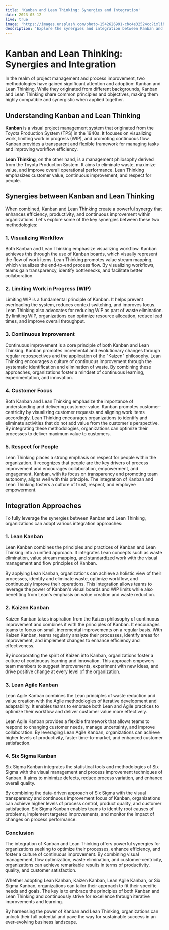 ```yaml
---
title: 'Kanban and Lean Thinking: Synergies and Integration'
date: 2023-05-12
live: true
image: 'https://images.unsplash.com/photo-1542626991-cbc4e32524cc?ixlib=rb-4.0.3&ixid=MnwxMjA3fDB8MHxwaG90by1wYWdlfHx8fGVufDB8fHx8&auto=format&fit=crop&w=1738&q=80'
description: 'Explore the synergies and integration between Kanban and Lean Thinking methodologies. Discover how combining these two approaches can enhance efficiency, productivity, and continuous improvement in your organization.'
---
```


# Kanban and Lean Thinking: Synergies and Integration

In the realm of project management and process improvement, two methodologies have gained significant attention and adoption: Kanban and Lean Thinking. While they originated from different backgrounds, Kanban and Lean Thinking share common principles and objectives, making them highly compatible and synergistic when applied together.

## Understanding Kanban and Lean Thinking

**Kanban** is a visual project management system that originated from the Toyota Production System (TPS) in the 1940s. It focuses on visualizing work, limiting work in progress (WIP), and promoting continuous flow. Kanban provides a transparent and flexible framework for managing tasks and improving workflow efficiency.

**Lean Thinking**, on the other hand, is a management philosophy derived from the Toyota Production System. It aims to eliminate waste, maximize value, and improve overall operational performance. Lean Thinking emphasizes customer value, continuous improvement, and respect for people.

## Synergies between Kanban and Lean Thinking

When combined, Kanban and Lean Thinking create a powerful synergy that enhances efficiency, productivity, and continuous improvement within organizations. Let's explore some of the key synergies between these two methodologies:

### 1. Visualizing Workflow

Both Kanban and Lean Thinking emphasize visualizing workflow. Kanban achieves this through the use of Kanban boards, which visually represent the flow of work items. Lean Thinking promotes value stream mapping, which visualizes the end-to-end process flow. By visualizing workflows, teams gain transparency, identify bottlenecks, and facilitate better collaboration.

### 2. Limiting Work in Progress (WIP)

Limiting WIP is a fundamental principle of Kanban. It helps prevent overloading the system, reduces context switching, and improves focus. Lean Thinking also advocates for reducing WIP as part of waste elimination. By limiting WIP, organizations can optimize resource allocation, reduce lead times, and improve overall throughput.

### 3. Continuous Improvement

Continuous improvement is a core principle of both Kanban and Lean Thinking. Kanban promotes incremental and evolutionary changes through regular retrospectives and the application of the "Kaizen" philosophy. Lean Thinking encourages a culture of continuous improvement through the systematic identification and elimination of waste. By combining these approaches, organizations foster a mindset of continuous learning, experimentation, and innovation.

### 4. Customer Focus

Both Kanban and Lean Thinking emphasize the importance of understanding and delivering customer value. Kanban promotes customer-centricity by visualizing customer requests and aligning work items accordingly. Lean Thinking encourages organizations to identify and eliminate activities that do not add value from the customer's perspective. By integrating these methodologies, organizations can optimize their processes to deliver maximum value to customers.

### 5. Respect for People

Lean Thinking places a strong emphasis on respect for people within the organization. It recognizes that people are the key drivers of process improvement and encourages collaboration, empowerment, and engagement. Kanban, with its focus on transparency and promoting team autonomy, aligns well with this principle. The integration of Kanban and Lean Thinking fosters a culture of trust, respect, and employee empowerment.

## Integration Approaches

To fully leverage the synergies between Kanban and Lean Thinking, organizations can adopt various integration approaches:

### 1. Lean Kanban

Lean Kanban combines the principles and practices of Kanban and Lean Thinking into a unified approach. It integrates Lean concepts such as waste elimination, value stream mapping, and standardized work with the visual management and flow principles of Kanban.

By applying Lean Kanban, organizations can achieve a holistic view of their processes, identify and eliminate waste, optimize workflow, and continuously improve their operations. This integration allows teams to leverage the power of Kanban's visual boards and WIP limits while also benefiting from Lean's emphasis on value creation and waste reduction.

### 2. Kaizen Kanban

Kaizen Kanban takes inspiration from the Kaizen philosophy of continuous improvement and combines it with the principles of Kanban. It encourages teams to focus on small, incremental improvements on a regular basis. With Kaizen Kanban, teams regularly analyze their processes, identify areas for improvement, and implement changes to enhance efficiency and effectiveness.

By incorporating the spirit of Kaizen into Kanban, organizations foster a culture of continuous learning and innovation. This approach empowers team members to suggest improvements, experiment with new ideas, and drive positive change at every level of the organization.

### 3. Lean Agile Kanban

Lean Agile Kanban combines the Lean principles of waste reduction and value creation with the Agile methodologies of iterative development and adaptability. It enables teams to embrace both Lean and Agile practices to optimize their workflow and deliver customer value more effectively.

Lean Agile Kanban provides a flexible framework that allows teams to respond to changing customer needs, manage uncertainty, and improve collaboration. By leveraging Lean Agile Kanban, organizations can achieve higher levels of productivity, faster time-to-market, and enhanced customer satisfaction.

### 4. Six Sigma Kanban

Six Sigma Kanban integrates the statistical tools and methodologies of Six Sigma with the visual management and process improvement techniques of Kanban. It aims to minimize defects, reduce process variation, and enhance overall quality.

By combining the data-driven approach of Six Sigma with the visual transparency and continuous improvement focus of Kanban, organizations can achieve higher levels of process control, product quality, and customer satisfaction. Six Sigma Kanban enables teams to identify root causes of problems, implement targeted improvements, and monitor the impact of changes on process performance.

### Conclusion

The integration of Kanban and Lean Thinking offers powerful synergies for organizations seeking to optimize their processes, enhance efficiency, and foster a culture of continuous improvement. By combining visual management, flow optimization, waste elimination, and customer-centricity, organizations can achieve remarkable results in terms of productivity, quality, and customer satisfaction.

Whether adopting Lean Kanban, Kaizen Kanban, Lean Agile Kanban, or Six Sigma Kanban, organizations can tailor their approach to fit their specific needs and goals. The key is to embrace the principles of both Kanban and Lean Thinking and continuously strive for excellence through iterative improvements and learning.

By harnessing the power of Kanban and Lean Thinking, organizations can unlock their full potential and pave the way for sustainable success in an ever-evolving business landscape.
